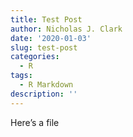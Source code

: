 ```yaml
---
title: Test Post
author: Nicholas J. Clark
date: '2020-01-03'
slug: test-post
categories:
  - R
tags:
  - R Markdown
description: ''
---
```

 
 
 Here's a file